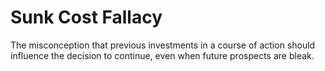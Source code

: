 # Sunk Cost Fallacy

The misconception that previous investments in a course of action should influence the decision to continue, even when future prospects are bleak.